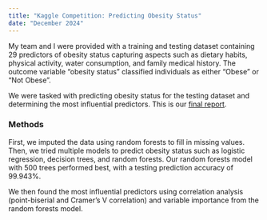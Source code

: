 ```yaml
---
title: "Kaggle Competition: Predicting Obesity Status"
date: "December 2024"
---
```


My team and I were provided with a training and testing dataset containing 29 predictors of obesity status capturing aspects such as dietary habits, physical activity, water consumption, and family medical history. The outcome variable "obesity status" classified individuals as either "Obese" or "Not Obese".

We were tasked with predicting obesity status for the testing dataset and determining the most influential predictors. This is our [final report](Stats101C_Final_Paper.pdf).

### Methods 

First, we imputed the data using random forests to fill in missing values. Then, we tried multiple models to predict obesity status such as logistic regression, decision trees, and random forests. Our random forests model with 500 trees performed best, with a testing prediction accuracy of 99.943%.

We then found the most influential predictors using correlation analysis (point-biserial and Cramer's V correlation) and variable importance from the random forests model.

#### 
					

				

			

		

	
